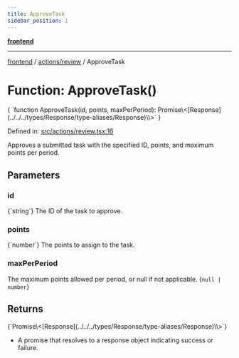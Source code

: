 ```yaml
---
title: ApproveTask
sidebar_position: 1
---
```



[**frontend**](../../..)

***

[frontend](../../..) / [actions/review](..) / ApproveTask

# Function: ApproveTask()

<CodeBlock language="ts">
{ `function ApproveTask(id, points, maxPerPeriod): Promise\<[Response](../../../types/Response/type-aliases/Response)\<void\>\>` }
</CodeBlock>

Defined in: [src/actions/review.tsx:16](https://github.com/svsticky/CommitteeClash/blob/42e3ab31b18c9cdd65955be0ecd3ca0a2cb493b5/frontend/src/actions/review.tsx#L16)

Approves a submitted task with the specified ID, points, and maximum points per period.

## Parameters

### id
<CodeBlock language="ts">
{`string`}
</CodeBlock>
The ID of the task to approve.

### points
<CodeBlock language="ts">
{`number`}
</CodeBlock>
The points to assign to the task.

### maxPerPeriod

The maximum points allowed per period, or null if not applicable.
<CodeBlock language="ts">
{`null | number`}
</CodeBlock>

## Returns
<CodeBlock language="ts">
{`Promise\<[Response](../../../types/Response/type-aliases/Response)\<void\>\>`}
</CodeBlock>

- A promise that resolves to a response object indicating success or failure.

